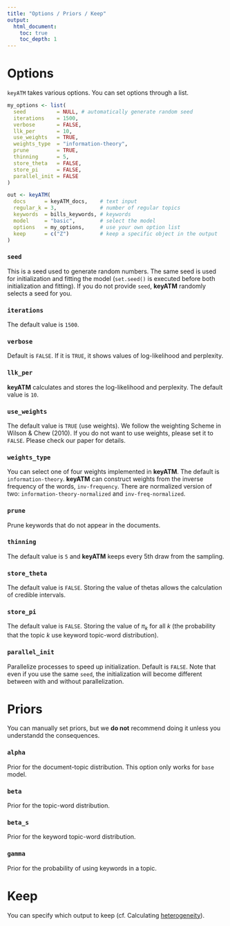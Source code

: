 ```yaml
---
title: "Options / Priors / Keep"
output:
  html_document:
    toc: true
    toc_depth: 1
---
```



# Options
`keyATM` takes various options. You can set options through a list.
```r
my_options <- list(
  seed          = NULL, # automatically generate random seed
  iterations    = 1500,
  verbose       = FALSE,
  llk_per       = 10,
  use_weights   = TRUE,
  weights_type  = "information-theory",
  prune         = TRUE,
  thinning      = 5,
  store_theta   = FALSE,
  store_pi      = FALSE,
  parallel_init = FALSE
)

out <- keyATM(
  docs      = keyATM_docs,    # text input
  regular_k = 3,              # number of regular topics
  keywords  = bills_keywords, # keywords
  model     = "basic",        # select the model
  options   = my_options,     # use your own option list
  keep      = c("Z")          # keep a specific object in the output
)
```

### `seed`
This is a seed used to generate random numbers. The same seed is used for initialization and fitting the model (`set.seed()` is executed before both initialization and fitting). If you do not provide `seed`, **keyATM** randomly selects a seed for you.


### `iterations`
The  default value is `1500`.


### `verbose`
Default is `FALSE`. If it is `TRUE`, it shows values of log-likelihood and perplexity.


### `llk_per`
**keyATM** calculates and stores the log-likelihood and perplexity. The default value is `10`.


### `use_weights`
The default value is `TRUE` (use weights). We follow the weighting Scheme in Wilson \& Chew (2010). If you do not want to use weights, please set it to `FALSE`. Please check our paper for details.


### `weights_type`
You can select one of four weights implemented in **keyATM**. The default is `information-theory`. **keyATM** can construct weights from the inverse frequency of the words, `inv-frequency`. There are normalized version of two: `information-theory-normalized` and `inv-freq-normalized`.


### `prune`
Prune keywords that do not appear in the documents.


### `thinning`
The default value is `5` and **keyATM** keeps every $5$th draw from the sampling.

### `store_theta`
The default value is `FALSE`. Storing the value of thetas allows the calculation of credible intervals.


### `store_pi`
The default value is `FALSE`. Storing the value of $\pi_k$ for all $k$ (the probability that the topic $k$ use keyword topic-word distribution).


### `parallel_init`
Parallelize processes to speed up initialization. Default is `FALSE`. Note that even if you use the same `seed`, the initialization will become different between with and without parallelization.


# Priors
You can manually set priors, but we **do not** recommend doing it unless you understandd the consequences.


### `alpha`
Prior for the document-topic distribution. This option only works for `base` model.


### `beta`
Prior for the topic-word distribution.


### `beta_s`
Prior for the keyword topic-word distribution.


### `gamma`
Prior for the probability of using keywords in a topic.


# Keep
You can specify which output to keep (cf. Calculating [heterogeneity](keyATM_cov.html#covariates-and-topic-word-distribution)).
